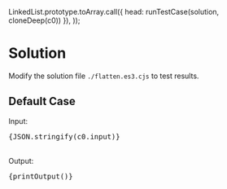 

  LinkedList.prototype.toArray.call({ head: runTestCase(solution, cloneDeep(c0)) }),
));

<Meta title="Data Structure/Linked List/Medium/[430] Flatten a Multilevel Doubly Linked List/Solution/Javascript" />

# Solution

Modify the solution file `./flatten.es3.cjs` to test results.

## Default Case

<Canvas withSource="open">
  <Story name="Case 0" parameters={{ docs: { source: { code } } }}>
    <div>
      <div>Input: </div>
      <pre>{JSON.stringify(c0.input)}</pre>
    </div>
    <br />
    <div>
      <div>Output: </div>
      <pre>{printOutput()}</pre>
    </div>
  </Story>
</Canvas>
